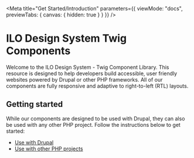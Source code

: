 
<Meta
  title="Get Started/Introduction"
  parameters={{ viewMode: "docs", previewTabs: { canvas: { hidden: true } } }}
/>

# ILO Design System Twig Components

Welcome to the ILO Design System - Twig Component Library. This resource is designed to help developers build accessible, user friendly websites powered by Drupal or other PHP frameworks. All of our components are fully responsive and adaptive to right-to-left (RTL) layouts.

## Getting started

While our components are designed to be used with Drupal, they can also be used with any other PHP project. Follow the instructions below to get started:

- [Use with Drupal](/docs/get-started-use-with-drupal--page)
- [Use with other PHP projects](/docs/get-started-use-with-php--page)
